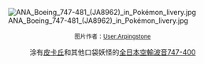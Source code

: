 [[Image:ANA_Boeing_747-481_(JA8962)_in_Pokémon_livery.jpg|center]]

<small><center>图片作者：[[c:User:Arpingstone|User:Arpingstone]]</center></small>

<center>涂有[[皮卡丘|皮卡丘]]和其他口袋妖怪的[[全日本空輸|全日本空輸]][[波音747-400|波音747-400]]</center>